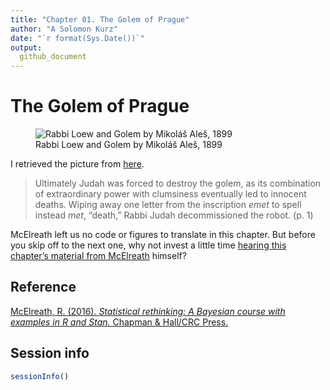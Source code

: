 ```yaml
---
title: "Chapter 01. The Golem of Prague"
author: "A Solomon Kurz"
date: "`r format(Sys.Date())`"
output:
  github_document
---
```


# The Golem of Prague

![Rabbi Loew and Golem by Mikoláš Aleš, 1899](pictures/Golem_and_Loew.jpg)

I retrieved the picture from [here](https://en.wikipedia.org/wiki/Golem#/media/File:Golem_and_Loew.jpg).

> Ultimately Judah was forced to destroy the golem, as its combination of extraordinary power with clumsiness eventually led to innocent deaths. Wiping away one letter from the inscription *emet* to spell instead *met*, "death," Rabbi Judah decommissioned the robot. (p. 1)

McElreath left us no code or figures to translate in this chapter. But before you skip off to the next one, why not invest a little time [hearing this chapter’s material from McElreath](https://www.youtube.com/watch?v=oy7Ks3YfbDg&t=14s&frags=pl%2Cwn) himself?

## Reference {-}

[McElreath, R. (2016). *Statistical rethinking: A Bayesian course with examples in R and Stan.* Chapman & Hall/CRC Press.](https://xcelab.net/rm/statistical-rethinking/)

## Session info {-}

```r
sessionInfo()
```


